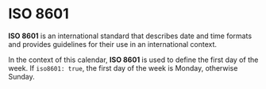 # ISO 8601
**ISO 8601** is an international standard that describes date and time formats and provides guidelines for their use in an international context.

In the context of this calendar, **ISO 8601** is used to define the first day of the week. If `iso8601: true`, the first day of the week is Monday, otherwise Sunday.

<Sandbox example="internationalization-iso-8601" />
